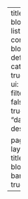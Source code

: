 ---
title: "My blogs"
listing:
  contents: blog
  type: default
  categories: true
  sort-ui: false
  filter-ui: false
  feed: true
  sort: "date desc"

page-layout: full
title-block-banner: true
---